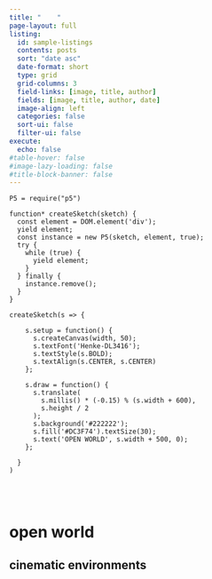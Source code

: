 ```yaml
---
title: "    "
page-layout: full
listing:
  id: sample-listings
  contents: posts
  sort: "date asc"
  date-format: short
  type: grid
  grid-columns: 3
  field-links: [image, title, author]
  fields: [image, title, author, date]
  image-align: left
  categories: false
  sort-ui: false
  filter-ui: false
execute:
  echo: false
#table-hover: false
#image-lazy-loading: false
#title-block-banner: false
---
```


:::{.column-screen}
```ojs

P5 = require("p5")

function* createSketch(sketch) {
  const element = DOM.element('div');
  yield element;
  const instance = new P5(sketch, element, true);
  try {
    while (true) {
      yield element;
    }
  } finally {
    instance.remove();
  }
}

createSketch(s => {

    s.setup = function() {
      s.createCanvas(width, 50);
      s.textFont('Henke-DL3416');
      s.textStyle(s.BOLD);
      s.textAlign(s.CENTER, s.CENTER)
    };

    s.draw = function() {
      s.translate(
        s.millis() * (-0.15) % (s.width + 600),
        s.height / 2
      );
      s.background('#222222');
      s.fill('#DC3F74').textSize(30);
      s.text('OPEN WORLD', s.width + 500, 0);
    };

  }
)
```
:::
<br><br>

# open world

## cinematic environments

::: {#sample-listings}
:::

